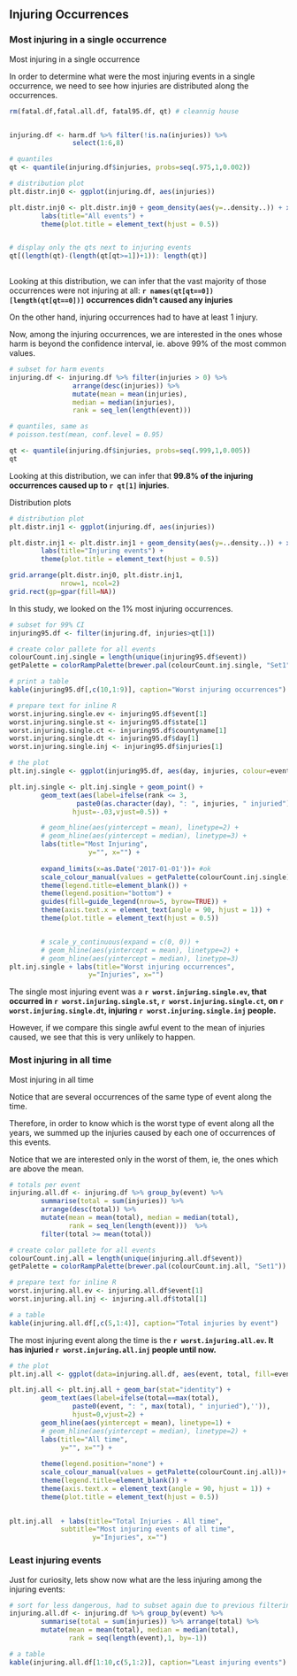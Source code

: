 ## Injuring Occurrences


### Most injuring in a single occurrence
Most injuring in a single occurrence


In order to determine what were the most injuring events in a single occurrence, we need to see how injuries are distributed along the occurrences.



```r
rm(fatal.df,fatal.all.df, fatal95.df, qt) # cleannig house


injuring.df <- harm.df %>% filter(!is.na(injuries)) %>%
                select(1:6,8)

# quantiles
qt <- quantile(injuring.df$injuries, probs=seq(.975,1,0.002))

# distribution plot
plt.distr.inj0 <- ggplot(injuring.df, aes(injuries))

plt.distr.inj0 <- plt.distr.inj0 + geom_density(aes(y=..density..)) + xlim(0,0.5) + 
        labs(title="All events") +
        theme(plot.title = element_text(hjust = 0.5))


# display only the qts next to injuring events
qt[(length(qt)-(length(qt[qt>=1])+1)): length(qt)]
 
```

Looking at this distribution, we can infer that the vast majority of those occurrences were not injuring at all: **`r names(qt[qt==0])[length(qt[qt==0])]` occurrences didn't caused any injuries**

On the other hand, injuring occurrences had to have at least 1 injury.

Now, among the injuring occurrences, we are interested in the ones whose harm is beyond the confidence interval, ie. above 99% of the most common values. 

```r
# subset for harm events
injuring.df <- injuring.df %>% filter(injuries > 0) %>%
                arrange(desc(injuries)) %>%
                mutate(mean = mean(injuries), 
                median = median(injuries),
                rank = seq_len(length(event)))

# quantiles, same as 
# poisson.test(mean, conf.level = 0.95)

qt <- quantile(injuring.df$injuries, probs=seq(.999,1,0.005))
qt
```

Looking at this distribution, we can infer that **99.8% of the injuring occurrences caused up to `r qt[1]` injuries**.


Distribution plots


```r


# distribution plot
plt.distr.inj1 <- ggplot(injuring.df, aes(injuries))

plt.distr.inj1 <- plt.distr.inj1 + geom_density(aes(y=..density..)) + xlim(0,(qt[1]/20)) + 
        labs(title="Injuring events") +
        theme(plot.title = element_text(hjust = 0.5))       

```


```r
grid.arrange(plt.distr.inj0, plt.distr.inj1,
             nrow=1, ncol=2)
grid.rect(gp=gpar(fill=NA))
```


In this study, we looked on the 1% most injuring occurrences. 





```r
# subset for 99% CI
injuring95.df <- filter(injuring.df, injuries>qt[1])

# create color pallete for all events
colourCount.inj.single = length(unique(injuring95.df$event))
getPalette = colorRampPalette(brewer.pal(colourCount.inj.single, "Set1"))

# print a table
kable(injuring95.df[,c(10,1:9)], caption="Worst injuring occurrences")

# prepare text for inline R
worst.injuring.single.ev <- injuring95.df$event[1]
worst.injuring.single.st <- injuring95.df$state[1]
worst.injuring.single.ct <- injuring95.df$countyname[1]
worst.injuring.single.dt <- injuring95.df$day[1]
worst.injuring.single.inj <- injuring95.df$injuries[1]
```


```r
# the plot
plt.inj.single <- ggplot(injuring95.df, aes(day, injuries, colour=event))

plt.inj.single <- plt.inj.single + geom_point() +
        geom_text(aes(label=ifelse(rank <= 3,
                 paste0(as.character(day), ": ", injuries, " injuried") ,""),
                hjust=-.03,vjust=0.5)) +

        # geom_hline(aes(yintercept = mean), linetype=2) +
        # geom_hline(aes(yintercept = median), linetype=3) +
        labs(title="Most Injuring",
                    y="", x="") +
                
        expand_limits(x=as.Date('2017-01-01'))+ #ok
        scale_colour_manual(values = getPalette(colourCount.inj.single))+                
        theme(legend.title=element_blank()) +
        theme(legend.position="bottom") +
        guides(fill=guide_legend(nrow=5, byrow=TRUE)) +
        theme(axis.text.x = element_text(angle = 90, hjust = 1)) + 
        theme(plot.title = element_text(hjust = 0.5)) 


        # scale_y_continuous(expand = c(0, 0)) +
        # geom_hline(aes(yintercept = mean), linetype=2) +
        # geom_hline(aes(yintercept = median), linetype=3)
plt.inj.single + labs(title="Worst injuring occurrences",
                    y="Injuries", x="") 


```



The single most injuring event was a **`r worst.injuring.single.ev`, that occurred in `r worst.injuring.single.st`, `r worst.injuring.single.ct`, on `r worst.injuring.single.dt`, injuring `r worst.injuring.single.inj` people.**

However, if we compare this single awful event to the mean of injuries caused, we see that this is very unlikely to happen.



### Most injuring in all time
Most injuring in all time

Notice that are several occurrences of the same type of event along the time. 

Therefore, in order to know which is the worst type of event along all the years, we summed up the injuries caused by each one of occurrences of this events. 

Notice that we are interested only in the worst of them, ie, the ones which are above the mean.



```r

# totals per event
injuring.all.df <- injuring.df %>% group_by(event) %>% 
        summarise(total = sum(injuries)) %>%
        arrange(desc(total)) %>% 
        mutate(mean = mean(total), median = median(total),
               rank = seq_len(length(event)))  %>%
        filter(total >= mean(total))

# create color pallete for all events
colourCount.inj.all = length(unique(injuring.all.df$event))
getPalette = colorRampPalette(brewer.pal(colourCount.inj.all, "Set1"))

# prepare text for inline R
worst.injuring.all.ev <- injuring.all.df$event[1]
worst.injuring.all.inj <- injuring.all.df$total[1]

# a table
kable(injuring.all.df[,c(5,1:4)], caption="Total injuries by event")


```

The most injuring event along the time is the **`r worst.injuring.all.ev`. It has injuried `r worst.injuring.all.inj` people until now.**


```r

# the plot
plt.inj.all <- ggplot(data=injuring.all.df, aes(event, total, fill=event))

plt.inj.all <- plt.inj.all + geom_bar(stat="identity") +
        geom_text(aes(label=ifelse(total==max(total),
                paste0(event, ": ", max(total), " injuried"),'')),
                hjust=0,vjust=2) +
        geom_hline(aes(yintercept = mean), linetype=1) +
        # geom_hline(aes(yintercept = median), linetype=2) +
        labs(title="All time", 
             y="", x="") + 
                
        theme(legend.position="none") +        
        scale_colour_manual(values = getPalette(colourCount.inj.all))+                
        theme(legend.title=element_blank()) +
        theme(axis.text.x = element_text(angle = 90, hjust = 1)) + 
        theme(plot.title = element_text(hjust = 0.5))                 
                

plt.inj.all  + labs(title="Total Injuries - All time",
             subtitle="Most injuring events of all time",
                     y="Injuries", x="")

```

### Least injuring events



Just for curiosity, lets show now what are the less injuring among the injuring events:

```r

# sort for less dangerous, had to subset again due to previous filtering
injuring.all.df <- injuring.df %>% group_by(event) %>%
        summarise(total = sum(injuries)) %>% arrange(total) %>% 
        mutate(mean = mean(total), median = median(total),
               rank = seq(length(event),1, by=-1))

# a table
kable(injuring.all.df[1:10,c(5,1:2)], caption="Least injuring events")



```


